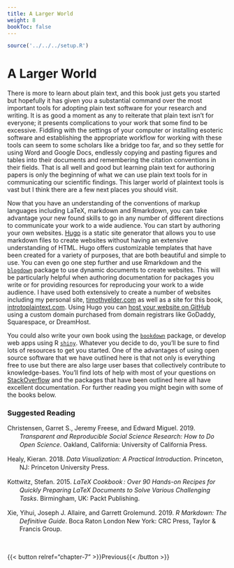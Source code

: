 ```yaml
---
title: A Larger World
weight: 8
bookToc: false
---
```


```r
source('../../../setup.R')
```

# A Larger World {#sec:conclusion}

There is more to learn about plain text, and this book just gets you started but hopefully it has given you a substantial command over the most important tools for adopting plain text software for your research and writing. It is as good a moment as any to reiterate that plain text isn't for everyone; it presents complications to your work that some find to be excessive. Fiddling with the settings of your computer or installing esoteric software and establishing the appropriate workflow for working with these tools can seem to some scholars like a bridge too far, and so they settle for using Word and Google Docs, endlessly copying and pasting figures and tables into their documents and remembering the citation conventions in their fields. That is all well and good but learning plain text for authoring papers is only the beginning of what we can use plain text tools for in communicating our scientific findings. This larger world of plaintext tools is vast but I think there are a few next places you should visit.

Now that you have an understanding of the conventions of markup languages including LaTeX, markdown and Rmarkdown, you can take advantage your new found skills to go in any number of different directions to communicate your work to a wide audience. You can start by authoring your own websites. [Hugo](https://gohugo.io/) is a static site generator that allows you to use markdown files to create websites without having an extensive understanding of HTML. Hugo offers customizable templates that have been created for a variety of purposes, that are both beautiful and simple to use. You can even go one step further and use Rmarkdown and the [`blogdown`](https://github.com/rstudio/blogdown) package to use dynamic documents to create websites. This will be particularly helpful when authoring documentation for packages you write or for providing resources for reproducing your work to a wide audience. I have used both extensively to create a number of websites including my personal site, [timothyelder.com](https://timothyelder.com) as well as a site for this book, [introtoplaintext.com](https://introtoplaintext.com). Using Hugo you can [host your website on GitHub](https://pages.github.com/) using a custom domain purchased from domain registrars like GoDaddy, Squarespace, or DreamHost.

You could also write your own book using the [`bookdown`](https://bookdown.org/) package, or develop web apps using R [`shiny`](https://shiny.posit.co/). Whatever you decide to do, you'll be sure to find lots of resources to get you started. One of the advantages of using open source software that we have outlined here is that not only is everything free to use but there are also large user bases that collectively contribute to knowledge-bases. You'll find lots of help with most of your questions on [StackOverflow](https://stackoverflow.com/) and the packages that have been outlined here all have excellent documentation. For further reading you might begin with some of the books below.

### Suggested Reading

<div class="csl-bib-body" style="line-height: 1.35; margin-left: 2em; text-indent:-2em;">
  <div class="csl-entry" style="margin-bottom: 1em;">Christensen, Garret S., Jeremy Freese, and Edward Miguel. 2019. <i>Transparent and Reproducible Social Science Research: How to Do Open Science</i>. Oakland, California: University of California Press.</div>
  <span class="Z3988" title="url_ver=Z39.88-2004&amp;ctx_ver=Z39.88-2004&amp;rfr_id=info%3Asid%2Fzotero.org%3A2&amp;rft_id=urn%3Aisbn%3A978-0-520-29693-0%20978-0-520-29695-4&amp;rft_val_fmt=info%3Aofi%2Ffmt%3Akev%3Amtx%3Abook&amp;rft.genre=book&amp;rft.btitle=Transparent%20and%20reproducible%20social%20science%20research%3A%20how%20to%20do%20open%20science&amp;rft.place=Oakland%2C%20California&amp;rft.publisher=University%20of%20California%20Press&amp;rft.aufirst=Garret%20S.&amp;rft.aulast=Christensen&amp;rft.au=Garret%20S.%20Christensen&amp;rft.au=Jeremy%20Freese&amp;rft.au=Edward%20Miguel&amp;rft.date=2019&amp;rft.tpages=249&amp;rft.isbn=978-0-520-29693-0%20978-0-520-29695-4"></span>
  <div class="csl-entry" style="margin-bottom: 1em;">Healy, Kieran. 2018. <i>Data Visualization: A Practical Introduction</i>. Princeton, NJ: Princeton University Press.</div>
  <span class="Z3988" title="url_ver=Z39.88-2004&amp;ctx_ver=Z39.88-2004&amp;rfr_id=info%3Asid%2Fzotero.org%3A2&amp;rft_id=urn%3Aisbn%3A978-0-691-18161-5%20978-0-691-18162-2&amp;rft_val_fmt=info%3Aofi%2Ffmt%3Akev%3Amtx%3Abook&amp;rft.genre=book&amp;rft.btitle=Data%20visualization%3A%20a%20practical%20introduction&amp;rft.place=Princeton%2C%20NJ&amp;rft.publisher=Princeton%20University%20Press&amp;rft.aufirst=Kieran&amp;rft.aulast=Healy&amp;rft.au=Kieran%20Healy&amp;rft.date=2018&amp;rft.isbn=978-0-691-18161-5%20978-0-691-18162-2"></span>
  <div class="csl-entry" style="margin-bottom: 1em;">Kottwitz, Stefan. 2015. <i>LaTeX Cookbook : Over 90 Hands-on Recipes for Quickly Preparing LaTeX Documents to Solve Various Challenging Tasks</i>. Birmingham, UK: Packt Publishing.</div>
  <span class="Z3988" title="url_ver=Z39.88-2004&amp;ctx_ver=Z39.88-2004&amp;rfr_id=info%3Asid%2Fzotero.org%3A2&amp;rft_val_fmt=info%3Aofi%2Ffmt%3Akev%3Amtx%3Abook&amp;rft.genre=book&amp;rft.btitle=LaTeX%20cookbook%20%3A%20over%2090%20hands-on%20recipes%20for%20quickly%20preparing%20LaTeX%20documents%20to%20solve%20various%20challenging%20tasks&amp;rft.place=Birmingham%2C%20UK&amp;rft.publisher=Packt%20Publishing&amp;rft.series=Quick%20answers%20to%20common%20problems.&amp;rft.aufirst=Stefan&amp;rft.aulast=Kottwitz&amp;rft.au=Stefan%20Kottwitz&amp;rft.date=2015"></span>
  <div class="csl-entry">Xie, Yihui, Joseph J. Allaire, and Garrett Grolemund. 2019. <i>R Markdown: The Definitive Guide</i>. Boca Raton London New York: CRC Press, Taylor &amp; Francis Group.</div>
  <span class="Z3988" title="url_ver=Z39.88-2004&amp;ctx_ver=Z39.88-2004&amp;rfr_id=info%3Asid%2Fzotero.org%3A2&amp;rft_id=urn%3Aisbn%3A978-1-138-35933-8%20978-1-138-35942-0&amp;rft_val_fmt=info%3Aofi%2Ffmt%3Akev%3Amtx%3Abook&amp;rft.genre=book&amp;rft.btitle=R%20Markdown%3A%20the%20definitive%20guide&amp;rft.place=Boca%20Raton%20London%20New%20York&amp;rft.publisher=CRC%20Press%2C%20Taylor%20%26%20Francis%20Group&amp;rft.series=Chapman%20%26%20Hall%2FCRC%2C%20the%20R%20series&amp;rft.aufirst=Yihui&amp;rft.aulast=Xie&amp;rft.au=Yihui%20Xie&amp;rft.au=Joseph%20J.%20Allaire&amp;rft.au=Garrett%20Grolemund&amp;rft.date=2019&amp;rft.tpages=303&amp;rft.isbn=978-1-138-35933-8%20978-1-138-35942-0&amp;rft.language=eng"></span>
</div><br>

<div style="text-align: left;">
{{< button relref="chapter-7" >}}Previous{{< /button >}}
</div>